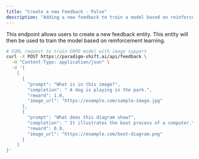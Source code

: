 ```yaml
---
title: "Create a new Feedback - Pulse"
description: "Adding a new feedback to train a model based on reinforcement learning"
---
```


This endpoint allows users to create a new feedback entity. This entity will then be used to train the model based on reinforcement learning.

<RequestExample>

```bash filename
# CURL request to train GRPO model with image support
curl -X POST https://paradigm-shift.ai/api/feedback \
  -H "Content-Type: application/json" \
  -d '{
    [
      {
        "prompt": "What is in this image?",
        "completion": " A dog is playing in the park.",
        "reward": 1.0,
        "image_url": "https://example.com/sample-image.jpg"
      },
      {
        "prompt": "What does this diagram show?",
        "completion": " It illustrates the boot process of a computer.",
        "reward": 0.9,
        "image_url": "https://example.com/boot-diagram.png"
      }
    ]
}'
```

</RequestExample>